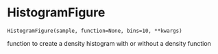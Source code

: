 # HistogramFigure { #sim_2024.HistogramFigure }

`HistogramFigure(sample, function=None, bins=10, **kwargs)`

function to create a density histogram with or without a density function